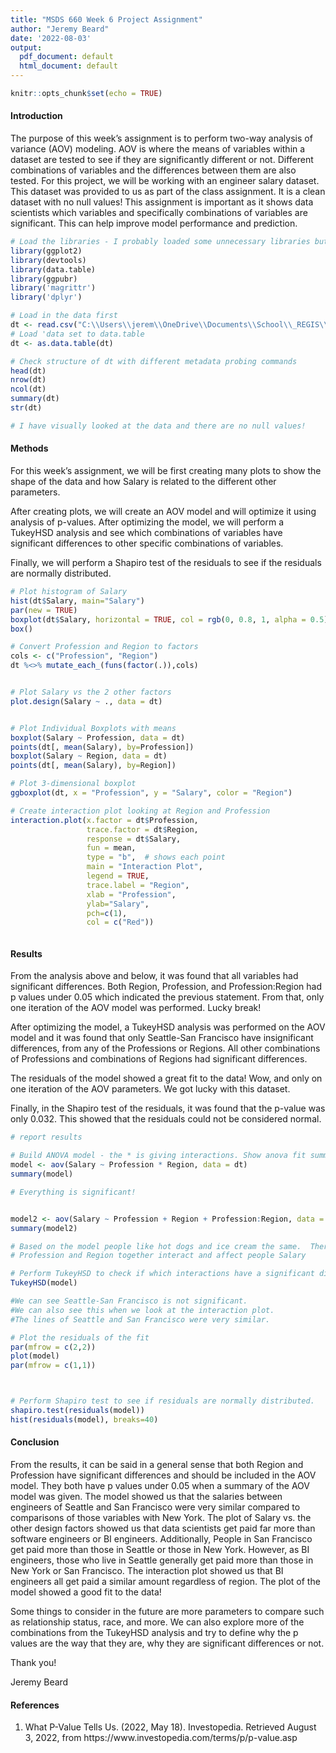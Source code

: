 ```yaml
---
title: "MSDS 660 Week 6 Project Assignment"
author: "Jeremy Beard"
date: '2022-08-03'
output:
  pdf_document: default
  html_document: default
---
```


```r
knitr::opts_chunk$set(echo = TRUE)
```

#### Introduction 

The purpose of this week's assignment is to perform two-way analysis of variance (AOV) modeling. AOV is where the means of variables within a dataset are tested to see if they are significantly different or not. Different combinations of variables and the differences between them are also tested. For this project, we will be working with an engineer salary dataset. This dataset was provided to us as part of the class assignment. It is a clean dataset with no null values! This assignment is important as it shows data scientists which variables and specifically combinations of variables are significant. This can help improve model performance and prediction. 


```r


# Load the libraries - I probably loaded some unnecessary libraries but I'm keepin em, I've got enough RAM
library(ggplot2)
library(devtools)
library(data.table)
library(ggpubr)
library('magrittr')
library('dplyr')

# Load in the data first
dt <- read.csv("C:\\Users\\jerem\\OneDrive\\Documents\\School\\_REGIS\\2022-05_Summer\\MSDS660\\Week5\\engineer.csv", sep = ",")
# Load 'data set to data.table
dt <- as.data.table(dt)

# Check structure of dt with different metadata probing commands
head(dt)
nrow(dt)
ncol(dt)
summary(dt)
str(dt)

# I have visually looked at the data and there are no null values!


```


#### Methods 

For this week's assignment, we will be first creating many plots to show the shape of the data and how Salary is related to the different other parameters.

After creating plots, we will create an AOV model and will optimize it using analysis of p-values. After optimizing the model, we will perform a TukeyHSD analysis and see which combinations of variables have significant differences to other specific combinations of variables. 

Finally, we will perform a Shapiro test of the residuals to see if the residuals are normally distributed.

```r

# Plot histogram of Salary
hist(dt$Salary, main="Salary")
par(new = TRUE)
boxplot(dt$Salary, horizontal = TRUE, col = rgb(0, 0.8, 1, alpha = 0.5))
box()

# Convert Profession and Region to factors
cols <- c("Profession", "Region")
dt %<>% mutate_each_(funs(factor(.)),cols)


# Plot Salary vs the 2 other factors 
plot.design(Salary ~ ., data = dt)


# Plot Individual Boxplots with means
boxplot(Salary ~ Profession, data = dt)
points(dt[, mean(Salary), by=Profession])
boxplot(Salary ~ Region, data = dt)
points(dt[, mean(Salary), by=Region])

# Plot 3-dimensional boxplot
ggboxplot(dt, x = "Profession", y = "Salary", color = "Region")

# Create interaction plot looking at Region and Profession
interaction.plot(x.factor = dt$Profession,
                 trace.factor = dt$Region, 
                 response = dt$Salary,
                 fun = mean, 
                 type = "b",  # shows each point
                 main = "Interaction Plot",
                 legend = TRUE,
                 trace.label = "Region",
                 xlab = "Profession",
                 ylab="Salary",
                 pch=c(1),
                 col = c("Red"))



```


#### Results 

From the analysis above and below, it was found that all variables had significant differences. Both Region, Profession, and Profession:Region had p values under 0.05 which indicated the previous statement. From that, only one iteration of the AOV model was performed. Lucky break!

After optimizing the model, a TukeyHSD analysis was performed on the AOV model and it was found that only Seattle-San Francisco have insignificant differences, from any of the Professions or Regions. All other combinations of Professions and combinations of Regions had significant differences. 

The residuals of the model showed a great fit to the data! Wow, and only on one iteration of the AOV parameters. We got lucky with this dataset.

Finally, in the Shapiro test of the residuals, it was found that the p-value was only 0.032. This showed that the residuals could not be considered normal. 

```r
# report results 

# Build ANOVA model - the * is giving interactions. Show anova fit summary
model <- aov(Salary ~ Profession * Region, data = dt)
summary(model)

# Everything is significant! 


model2 <- aov(Salary ~ Profession + Region + Profession:Region, data = dt)
summary(model2)

# Based on the model people like hot dogs and ice cream the same.  There is a Profession Salary depends on Region and
# Profession and Region together interact and affect people Salary

# Perform TukeyHSD to check if which interactions have a significant difference
TukeyHSD(model)

#We can see Seattle-San Francisco is not significant. 
#We can also see this when we look at the interaction plot. 
#The lines of Seattle and San Francisco were very similar.

# Plot the residuals of the fit
par(mfrow = c(2,2))
plot(model)
par(mfrow = c(1,1))



# Perform Shapiro test to see if residuals are normally distributed.
shapiro.test(residuals(model))
hist(residuals(model), breaks=40)

```

#### Conclusion 

From the results, it can be said in a general sense that both Region and Profession have significant differences and should be included in the AOV model. They both have p values under 0.05 when a summary of the AOV model was given. The model showed us that the salaries between engineers of Seattle and San Francisco were very similar compared to comparisons of those variables with New York. The plot of Salary vs. the other design factors showed us that data scientists get paid far more than software engineers or BI engineers. Additionally, People in San Francisco get paid more than those in Seattle or those in New York. However, as BI engineers, those who live in Seattle generally get paid more than those in New York or San Francisco. The interaction plot showed us that BI engineers all get paid a similar amount regardless of region. The plot of the model showed a good fit to the data!

Some things to consider in the future are more parameters to compare such as relationship status, race, and more. We can also explore more of the combinations from the TukeyHSD analysis and try to define why the p values are the way that they are, why they are significant differences or not. 

Thank you!

Jeremy Beard

#### References

1. What P-Value Tells Us. (2022, May 18). Investopedia. Retrieved August 3, 2022, from https://www.investopedia.com/terms/p/p-value.asp